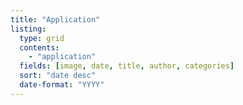 ```yaml
---
title: "Application"
listing: 
  type: grid
  contents: 
    - "application"
  fields: [image, date, title, author, categories]  
  sort: "date desc"
  date-format: "YYYY"
---
```

